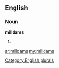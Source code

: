 ==English==

===Noun===
'''milldams'''

# {{plural of|[[milldam]]}}

[[Category:English plurals]]

[[ar:milldams]]
[[my:milldams]]